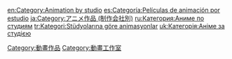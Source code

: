 [[Category:動畫作品|Category:動畫作品]]
[[Category:動畫工作室|Category:動畫工作室]]

[[en:Category:Animation_by_studio|en:Category:Animation by studio]]
[[es:Categoría:Películas_de_animación_por_estudio|es:Categoría:Películas de animación por estudio]]
[[ja:Category:アニメ作品_(制作会社別)|ja:Category:アニメ作品 (制作会社別)]]
[[ru:Категория:Аниме_по_студиям|ru:Категория:Аниме по студиям]]
[[tr:Kategori:Stüdyolarına_göre_animasyonlar|tr:Kategori:Stüdyolarına göre animasyonlar]]
[[uk:Категорія:Аніме_за_студією|uk:Категорія:Аніме за студією]]